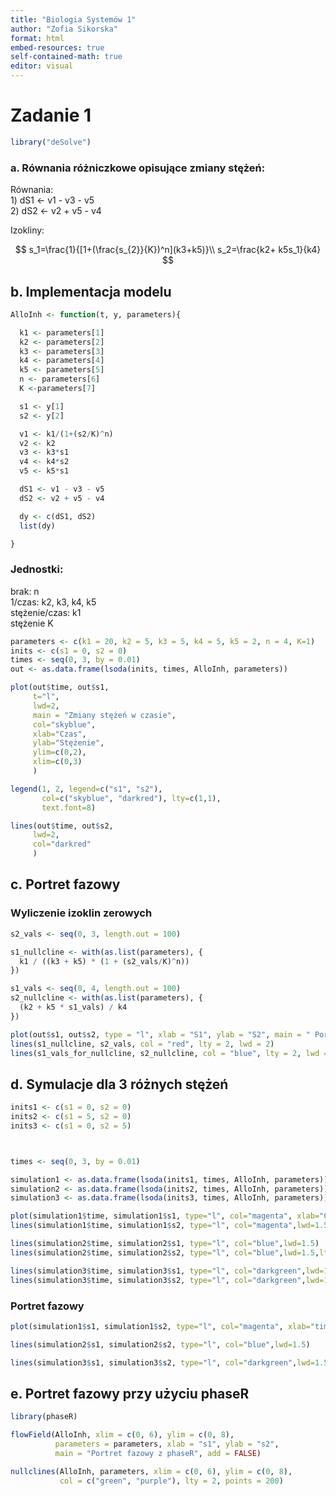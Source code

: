 ---
title: "Biologia Systemów 1"
author: "Zofia Sikorska"
format: html
embed-resources: true     
self-contained-math: true
editor: visual
---

# Zadanie 1

```{r}
library("deSolve")
```

### a. Równania różniczkowe opisujące zmiany stężeń:

Równania:\
1) dS1 \<- v1 - v3 - v5\
2) dS2 \<- v2 + v5 - v4

Izokliny:

$$
s_1=\frac{1}{[1+(\frac{s_{2}}{K})^n](k3+k5)}\\
s_2=\frac{k2+ k5s_1}{k4}
$$

## b. Implementacja modelu

```{r}
AlloInh <- function(t, y, parameters){

  k1 <- parameters[1]
  k2 <- parameters[2]
  k3 <- parameters[3]
  k4 <- parameters[4]
  k5 <- parameters[5]
  n <- parameters[6]
  K <-parameters[7]

  s1 <- y[1]
  s2 <- y[2]

  v1 <- k1/(1+(s2/K)^n)
  v2 <- k2
  v3 <- k3*s1
  v4 <- k4*s2
  v5 <- k5*s1

  dS1 <- v1 - v3 - v5
  dS2 <- v2 + v5 - v4

  dy <- c(dS1, dS2)
  list(dy)

}
```

### Jednostki:

brak: n\
1/czas: k2, k3, k4, k5\
stężenie/czas: k1\
stężenie K

```{r}
parameters <- c(k1 = 20, k2 = 5, k3 = 5, k4 = 5, k5 = 2, n = 4, K=1)
inits <- c(s1 = 0, s2 = 0)
times <- seq(0, 3, by = 0.01)
out <- as.data.frame(lsoda(inits, times, AlloInh, parameters))
```

```{r}
plot(out$time, out$s1,
     t="l",
     lwd=2,
     main = "Zmiany stężeń w czasie",
     col="skyblue",
     xlab="Czas",
     ylab="Stężenie",
     ylim=c(0,2),
     xlim=c(0,3)
     )

legend(1, 2, legend=c("s1", "s2"),
       col=c("skyblue", "darkred"), lty=c(1,1),
       text.font=8)

lines(out$time, out$s2,
     lwd=2,
     col="darkred"
     )
```

## c. Portret fazowy

### Wyliczenie izoklin zerowych

```{r}
s2_vals <- seq(0, 3, length.out = 100)

s1_nullcline <- with(as.list(parameters), {
  k1 / ((k3 + k5) * (1 + (s2_vals/K)^n))
})

s1_vals <- seq(0, 4, length.out = 100)
s2_nullcline <- with(as.list(parameters), {
  (k2 + k5 * s1_vals) / k4
})
```

```{r}
plot(out$s1, out$s2, type = "l", xlab = "S1", ylab = "S2", main = " Portret fazowy", col="magenta")
lines(s1_nullcline, s2_vals, col = "red", lty = 2, lwd = 2)
lines(s1_vals_for_nullcline, s2_nullcline, col = "blue", lty = 2, lwd = 2)
```

## d. Symulacje dla 3 różnych stężeń

```{r}
inits1 <- c(s1 = 0, s2 = 0)
inits2 <- c(s1 = 5, s2 = 0)
inits3 <- c(s1 = 0, s2 = 5)



times <- seq(0, 3, by = 0.01)

simulation1 <- as.data.frame(lsoda(inits1, times, AlloInh, parameters))
simulation2 <- as.data.frame(lsoda(inits2, times, AlloInh, parameters))
simulation3 <- as.data.frame(lsoda(inits3, times, AlloInh, parameters))


```

```{r}
plot(simulation1$time, simulation1$s1, type="l", col="magenta", xlab="Czas", ylab="Stężenie",lwd=1.5,ylim=c(0,2), main = "S1(t) i S2(t) dla różnych warunków początkowych")
lines(simulation1$time, simulation1$s2, type="l", col="magenta",lwd=1.5,lty=2)

lines(simulation2$time, simulation2$s1, type="l", col="blue",lwd=1.5)
lines(simulation2$time, simulation2$s2, type="l", col="blue",lwd=1.5,lty=2)

lines(simulation3$time, simulation3$s1, type="l", col="darkgreen",lwd=1.5)
lines(simulation3$time, simulation3$s2, type="l", col="darkgreen",lwd=1.5,lty=2)
```

### Portret fazowy

```{r}
plot(simulation1$s1, simulation1$s2, type="l", col="magenta", xlab="time", ylab="concentration",lwd=1.5,ylim=c(0,2), main = "S1(t) i S2(t) dla różnych warunków początkowych")

lines(simulation2$s1, simulation2$s2, type="l", col="blue",lwd=1.5)

lines(simulation3$s1, simulation3$s2, type="l", col="darkgreen",lwd=1.5)

```

## e. Portret fazowy przy użyciu phaseR

```{r}
library(phaseR)

```

```{r}

flowField(AlloInh, xlim = c(0, 6), ylim = c(0, 8), 
          parameters = parameters, xlab = "s1", ylab = "s2",
          main = "Portret fazowy z phaseR", add = FALSE)

nullclines(AlloInh, parameters, xlim = c(0, 6), ylim = c(0, 8), 
           col = c("green", "purple"), lty = 2, points = 200)
```
